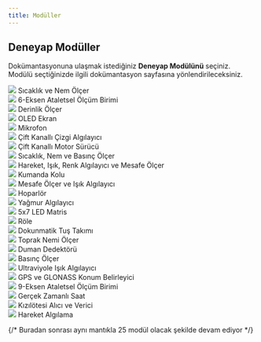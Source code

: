 ```yaml
---
title: Modüller
---
```


## Deneyap Modüller

Dokümantasyonuna ulaşmak istediğiniz **Deneyap Modülünü** seçiniz.  
Modülü seçtiğinizde ilgili dokümantasyon sayfasına yönlendirileceksiniz.

<div className="grid grid-cols-1 sm:grid-cols-2 md:grid-cols-2 lg:grid-cols-3 gap-8 mt-6">

  <Card href="/Moduller/LED Modül">
    <div style={{ display: "flex", alignItems: "center", gap: "16px", whiteSpace: "nowrap" }}>
      <img src="/icons/led.png" style={{ width: "40px", height: "40px" }} />
      <span style={{ fontSize: "1.1rem", fontWeight: "bold" }}>Sıcaklık ve Nem Ölçer</span>
    </div>
  </Card>

  <Card href="/Moduller/Buzzer Modül">
    <div style={{ display: "flex", alignItems: "center", gap: "16px", whiteSpace: "nowrap" }}>
      <img src="/icons/buzzer.png" style={{ width: "40px", height: "40px" }} />
      <span style={{ fontSize: "1.1rem", fontWeight: "bold" }}>6-Eksen Ataletsel Ölçüm Birimi</span>
    </div>
  </Card>

  <Card href="/Moduller/Buton Modül">
    <div style={{ display: "flex", alignItems: "center", gap: "16px", whiteSpace: "nowrap" }}>
      <img src="/icons/button.png" style={{ width: "40px", height: "40px" }} />
      <span style={{ fontSize: "1.1rem", fontWeight: "bold" }}>Derinlik Ölçer</span>
    </div>
  </Card>

  <Card href="/Moduller/Potansiyometre">
    <div style={{ display: "flex", alignItems: "center", gap: "16px", whiteSpace: "nowrap" }}>
      <img src="/icons/pot.png" style={{ width: "40px", height: "40px" }} />
      <span style={{ fontSize: "1.1rem", fontWeight: "bold" }}>OLED Ekran</span>
    </div>
  </Card>

  <Card href="/Moduller/Potansiyometre">
    <div style={{ display: "flex", alignItems: "center", gap: "16px", whiteSpace: "nowrap" }}>
      <img src="/icons/pot.png" style={{ width: "40px", height: "40px" }} />
      <span style={{ fontSize: "1.1rem", fontWeight: "bold" }}>Mikrofon</span>
    </div>
  </Card>

  <Card href="/Moduller/Potansiyometre">
    <div style={{ display: "flex", alignItems: "center", gap: "16px", whiteSpace: "nowrap" }}>
      <img src="/icons/pot.png" style={{ width: "40px", height: "40px" }} />
      <span style={{ fontSize: "1.1rem", fontWeight: "bold" }}>Çift Kanallı Çizgi Algılayıcı</span>
    </div>
  </Card>

  <Card href="/Moduller/Potansiyometre">
    <div style={{ display: "flex", alignItems: "center", gap: "16px", whiteSpace: "nowrap" }}>
      <img src="/icons/pot.png" style={{ width: "40px", height: "40px" }} />
      <span style={{ fontSize: "1.1rem", fontWeight: "bold" }}>Çift Kanallı Motor Sürücü</span>
    </div>
  </Card>

  <Card href="/Moduller/Potansiyometre">
    <div style={{ display: "flex", alignItems: "center", gap: "16px", whiteSpace: "nowrap" }}>
      <img src="/icons/pot.png" style={{ width: "40px", height: "40px" }} />
      <span style={{ fontSize: "1.1rem", fontWeight: "bold" }}>Sıcaklık, Nem ve Basınç Ölçer</span>
    </div>
  </Card>

  <Card href="/Moduller/Potansiyometre">
    <div style={{ display: "flex", alignItems: "center", gap: "16px", whiteSpace: "nowrap" }}>
      <img src="/icons/pot.png" style={{ width: "40px", height: "40px" }} />
      <span style={{ fontSize: "1.1rem", fontWeight: "bold" }}>Hareket, Işık, Renk Algılayıcı ve Mesafe Ölçer</span>
    </div>
  </Card>

  <Card href="/Moduller/Potansiyometre">
    <div style={{ display: "flex", alignItems: "center", gap: "16px", whiteSpace: "nowrap" }}>
      <img src="/icons/pot.png" style={{ width: "40px", height: "40px" }} />
      <span style={{ fontSize: "1.1rem", fontWeight: "bold" }}>Kumanda Kolu</span>
    </div>
  </Card>

  <Card href="/Moduller/Potansiyometre">
    <div style={{ display: "flex", alignItems: "center", gap: "16px", whiteSpace: "nowrap" }}>
      <img src="/icons/pot.png" style={{ width: "40px", height: "40px" }} />
      <span style={{ fontSize: "1.1rem", fontWeight: "bold" }}>Mesafe Ölçer ve Işık Algılayıcı</span>
    </div>
  </Card>

  <Card href="/Moduller/Potansiyometre">
    <div style={{ display: "flex", alignItems: "center", gap: "16px", whiteSpace: "nowrap" }}>
      <img src="/icons/pot.png" style={{ width: "40px", height: "40px" }} />
      <span style={{ fontSize: "1.1rem", fontWeight: "bold" }}>Hoparlör</span>
    </div>
  </Card>

  <Card href="/Moduller/Potansiyometre">
    <div style={{ display: "flex", alignItems: "center", gap: "16px", whiteSpace: "nowrap" }}>
      <img src="/icons/pot.png" style={{ width: "40px", height: "40px" }} />
      <span style={{ fontSize: "1.1rem", fontWeight: "bold" }}>Yağmur Algılayıcı</span>
    </div>
  </Card>

  <Card href="/Moduller/Potansiyometre">
    <div style={{ display: "flex", alignItems: "center", gap: "16px", whiteSpace: "nowrap" }}>
      <img src="/icons/pot.png" style={{ width: "40px", height: "40px" }} />
      <span style={{ fontSize: "1.1rem", fontWeight: "bold" }}>5x7 LED Matris</span>
    </div>
  </Card>

  <Card href="/Moduller/Potansiyometre">
    <div style={{ display: "flex", alignItems: "center", gap: "16px", whiteSpace: "nowrap" }}>
      <img src="/icons/pot.png" style={{ width: "40px", height: "40px" }} />
      <span style={{ fontSize: "1.1rem", fontWeight: "bold" }}>Röle</span>
    </div>
  </Card>

<Card href="/Moduller/Potansiyometre">
    <div style={{ display: "flex", alignItems: "center", gap: "16px", whiteSpace: "nowrap" }}>
      <img src="/icons/pot.png" style={{ width: "40px", height: "40px" }} />
      <span style={{ fontSize: "1.1rem", fontWeight: "bold" }}>Dokunmatik Tuş Takımı</span>
    </div>
  </Card>

  <Card href="/Moduller/Potansiyometre">
    <div style={{ display: "flex", alignItems: "center", gap: "16px", whiteSpace: "nowrap" }}>
      <img src="/icons/pot.png" style={{ width: "40px", height: "40px" }} />
      <span style={{ fontSize: "1.1rem", fontWeight: "bold" }}>Toprak Nemi Ölçer</span>
    </div>
  </Card>

  <Card href="/Moduller/Potansiyometre">
    <div style={{ display: "flex", alignItems: "center", gap: "16px", whiteSpace: "nowrap" }}>
      <img src="/icons/pot.png" style={{ width: "40px", height: "40px" }} />
      <span style={{ fontSize: "1.1rem", fontWeight: "bold" }}>Duman Dedektörü</span>
    </div>
  </Card>

  <Card href="/Moduller/Potansiyometre">
    <div style={{ display: "flex", alignItems: "center", gap: "16px", whiteSpace: "nowrap" }}>
      <img src="/icons/pot.png" style={{ width: "40px", height: "40px" }} />
      <span style={{ fontSize: "1.1rem", fontWeight: "bold" }}>Basınç Ölçer</span>
    </div>
  </Card>

  <Card href="/Moduller/Potansiyometre">
    <div style={{ display: "flex", alignItems: "center", gap: "16px", whiteSpace: "nowrap" }}>
      <img src="/icons/pot.png" style={{ width: "40px", height: "40px" }} />
      <span style={{ fontSize: "1.1rem", fontWeight: "bold" }}>Ultraviyole Işık Algılayıcı</span>
    </div>
  </Card>

  <Card href="/Moduller/Potansiyometre">
    <div style={{ display: "flex", alignItems: "center", gap: "16px", whiteSpace: "nowrap" }}>
      <img src="/icons/pot.png" style={{ width: "40px", height: "40px" }} />
      <span style={{ fontSize: "1.1rem", fontWeight: "bold" }}>GPS ve GLONASS Konum Belirleyici</span>
    </div>
  </Card>

  <Card href="/Moduller/Potansiyometre">
    <div style={{ display: "flex", alignItems: "center", gap: "16px", whiteSpace: "nowrap" }}>
      <img src="/icons/pot.png" style={{ width: "40px", height: "40px" }} />
      <span style={{ fontSize: "1.1rem", fontWeight: "bold" }}>9-Eksen Ataletsel Ölçüm Birimi</span>
    </div>
  </Card>

  <Card href="/Moduller/Potansiyometre">
    <div style={{ display: "flex", alignItems: "center", gap: "16px", whiteSpace: "nowrap" }}>
      <img src="/icons/pot.png" style={{ width: "40px", height: "40px" }} />
      <span style={{ fontSize: "1.1rem", fontWeight: "bold" }}>Gerçek Zamanlı Saat</span>
    </div>
  </Card>

  <Card href="/Moduller/Potansiyometre">
    <div style={{ display: "flex", alignItems: "center", gap: "16px", whiteSpace: "nowrap" }}>
      <img src="/icons/pot.png" style={{ width: "40px", height: "40px" }} />
      <span style={{ fontSize: "1.1rem", fontWeight: "bold" }}>Kızılötesi Alıcı ve Verici</span>
    </div>
  </Card>

  <Card href="/Moduller/Potansiyometre">
    <div style={{ display: "flex", alignItems: "center", gap: "16px", whiteSpace: "nowrap" }}>
      <img src="/icons/pot.png" style={{ width: "40px", height: "40px" }} />
      <span style={{ fontSize: "1.1rem", fontWeight: "bold" }}>Hareket Algılama</span>
    </div>
  </Card>

  {/* Buradan sonrası aynı mantıkla 25 modül olacak şekilde devam ediyor */}
</div>
